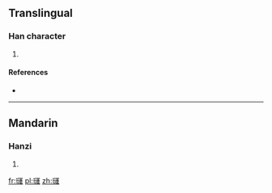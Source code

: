 ==Translingual==

===Han character===
{{Han char|rn=96|rad=玉|as=13|sn=17|four=1713<sub>5</sub>|canj=一土卜月十 (MGYBJ)}}

# {{defn|Han|sort=玉13}}

====References====
* {{Han ref|kx=0743.080|dkj=21278|dj=1152.080|hdz=21142.070|uh=74AD|ud=29869|bh=ED6B|bd=60779}}

----

==Mandarin==

===Hanzi===
{{cmn-hanzi|pin=[[gùn]] ([[gun4]])|wg=kun<sup>4</sup>}}

# {{defn|lang=cmn|sort=玉13}}

[[fr:璭]]
[[pl:璭]]
[[zh:璭]]